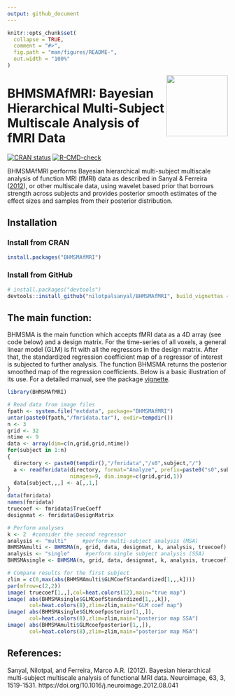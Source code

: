```yaml
---
output: github_document
---
```


<!-- README.md is generated from README.Rmd. Please edit that file -->

```r
knitr::opts_chunk$set(
  collapse = TRUE,
  comment = "#>",
  fig.path = "man/figures/README-",
  out.width = "100%"
)
```


<img src="man/figures/logo.png" align="right" style="float:right; height:140px;" />

# BHMSMAfMRI: Bayesian Hierarchical Multi-Subject Multiscale Analysis of fMRI Data

<!-- badges: start -->
[![CRAN status](https://www.r-pkg.org/badges/version/BHMSMAfMRI)](https://CRAN.R-project.org/package=BHMSMAfMRI)
[![R-CMD-check](https://github.com/nilotpalsanyal/BHMSMAfMRI/actions/workflows/R-CMD-check.yaml/badge.svg)](https://github.com/nilotpalsanyal/BHMSMAfMRI/actions/workflows/R-CMD-check.yaml)
<!-- badges: end -->

BHMSMAfMRI performs Bayesian hierarchical multi-subject multiscale analysis of function MRI (fMRI) data as described in Sanyal & Ferreira ([2012](#ref-paper)), or other multiscale data, using wavelet based prior that borrows strength across subjects and provides posterior smooth estimates of the effect sizes and samples from their posterior distribution.

## Installation

### Install from CRAN
``` r
install.packages("BHMSMAfMRI")
```

### Install from GitHub
``` r
# install.packages("devtools")
devtools::install_github("nilotpalsanyal/BHMSMAfMRI", build_vignettes = TRUE)
```


## The main function: 

BHMSMA is the main function which accepts fMRI data as a 4D array (see code below) and a design matrix. For the time-series of all voxels, a general linear model (GLM) is fit with all the regressors in the design matrix. After that, the standardized regression coefficient map of a regressor of interest is subjected to further analysis. The function BHMSMA returns the posterior smoothed map of the regression coefficients. Below is a basic illustration of its use. For a detailed manual, see the package [vignette](https://cran.r-project.org/web/packages/BHMSMAfMRI/vignettes/BHMSMAfMRIvignette.pdf){target="_blank"}. 

```r
library(BHMSMAfMRI)

# Read data from image files
fpath <- system.file("extdata", package="BHMSMAfMRI")
untar(paste0(fpath,"/fmridata.tar"), exdir=tempdir())
n <- 3
grid <- 32
ntime <- 9
data <- array(dim=c(n,grid,grid,ntime))
for(subject in 1:n)
{
  directory <- paste0(tempdir(),"/fmridata","/s0",subject,"/")
  a <- readfmridata(directory, format="Analyze", prefix=paste0("s0",subject,"_t"),
                    nimages=9, dim.image=c(grid,grid,1))
  data[subject,,,] <- a[,,1,]
}
data(fmridata)
names(fmridata)
truecoef <- fmridata$TrueCoeff
designmat <- fmridata$DesignMatrix

# Perform analyses
k <- 2  #consider the second regressor
analysis <- "multi"     #perform multi-subject analysis (MSA)
BHMSMAmulti <- BHMSMA(n, grid, data, designmat, k, analysis, truecoef)
analysis <- "single"     #perform single subject analysis (SSA)
BHMSMAsingle <- BHMSMA(n, grid, data, designmat, k, analysis, truecoef)

# Compare results for the first subject
zlim = c(0,max(abs(BHMSMAmulti$GLMCoefStandardized[1,,,k])))
par(mfrow=c(2,2))
image( truecoef[1,,],col=heat.colors(12),main="true map")
image( abs(BHMSMAsingle$GLMCoefStandardized[1,,,k]),
       col=heat.colors(8),zlim=zlim,main="GLM coef map")
image( abs(BHMSMAsingle$GLMcoefposterior[1,,]),
       col=heat.colors(8),zlim=zlim,main="posterior map SSA")
image( abs(BHMSMAmulti$GLMcoefposterior[1,,]),
       col=heat.colors(8),zlim=zlim,main="posterior map MSA")
```

## References:

<div id="refs" class="references">

<div id="ref-paper">
Sanyal, Nilotpal, and Ferreira, Marco A.R. (2012). Bayesian hierarchical multi-subject multiscale analysis of functional MRI data. Neuroimage, 63, 3, 1519-1531. [https://doi.org/10.1016/j.neuroimage.2012.08.041]{target="\_blank"}




